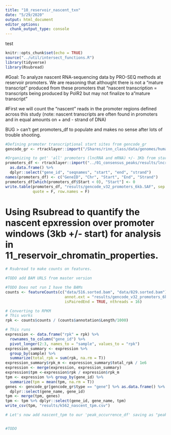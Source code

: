 ```yaml
---
title: "10_reservoir_nascent_txn"
date: "5/29/2020"
output: html_document
editor_options: 
  chunk_output_type: console
---
```

test
```r
knitr::opts_chunk$set(echo = TRUE)
source("../util/intersect_functions.R")
library(tidyverse)
library(Rsubread)
```

#Goal: To analyze nascent RNA-sequencing data by PRO-SEQ methods at reservoir promoters. We are reasoning that althought there is not a "mature transcript" produced from these promoters that "nascent transcription = transcripts being produced by PolR2 but may not finalize to a "mature transcript"


#First we will count the "nascent" reads in the promoter regions defined across this study (note: nascent transcripts are often found in promoters and in equal amounts on + and - strand of DNA)


BUG > can't get promoters_df to populate and makes no sense after lots of trouble shooting.
```r
#Defining promoter transcriptional start sites from gencode_gr
gencode_gr <- rtracklayer::import("/Shares/rinn_class/data/genomes/human/gencode/v32/gencode.v32.annotation.gtf")

#Organizing to get' 'all' promoters (lncRNA and mRNA) +/- 3Kb from start site (from get_promoter_regions function)
promoters_df <- rtracklayer::import("../01_consensus_peaks/results/lncrna_mrna_promoters.gtf") %>%
  as.data.frame() %>%
  dplyr::select("gene_id", "seqnames", "start", "end", "strand") 
names(promoters_df) <- c("GeneID", "Chr", "Start", "End", "Strand")
promoters_df[which(promoters_df$Start < 0), "Start"] <- 0
write.table(promoters_df, "results/gencode_v32_promoters_6kb.SAF", sep = "\t",
            quote = F, row.names = F)

```


# Using Rsubread to quantify the nascent epxression over promoter windows (3kb +/- start) for analysis in 11_reservoir_chromatin_properties.
```r

# Rsubread to make counts on features.

#TODO add BAM URLS from master version

#TODO Does not run I have the BAMs
counts <- featureCounts(c("data/516.sorted.bam", "data/829.sorted.bam"), 
                          annot.ext = "results/gencode_v32_promoters_6kb.SAF", 
                          isPairedEnd = TRUE, nthreads = 16)

# Converting to RPKM
# This works
rpk <- counts$counts / (counts$annotation$Length/1000)

# This runs
expression <- data.frame("rpk" = rpk) %>%
  rownames_to_column("gene_id") %>%
  pivot_longer(2:3, names_to = "sample", values_to = "rpk")
expression_summary <- expression %>% 
  group_by(sample) %>%
  summarize(total_rpk = sum(rpk, na.rm = T))
expression_summary$rpk_m <- expression_summary$total_rpk / 1e6
expression <- merge(expression, expression_summary)
expression$tpm <-expression$rpk / expression$rpk_m
tpm <- expression %>% group_by(gene_id) %>%
  summarize(tpm = mean(tpm, na.rm = T))
genes <- gencode_gr[gencode_gr$type == "gene"] %>% as.data.frame() %>%
  dplyr::select(gene_name, gene_id)
tpm <- merge(tpm, genes)
tpm <- tpm %>% dplyr::select(gene_id, gene_name, tpm)
write_csv(tpm, "results/k562_nascent_tpm.csv")
```


```r
# Let's now add nascent_tpm to our 'peak_occurrence_df' saving as "peak_occurrence_df_nascent"


#TODO
```



